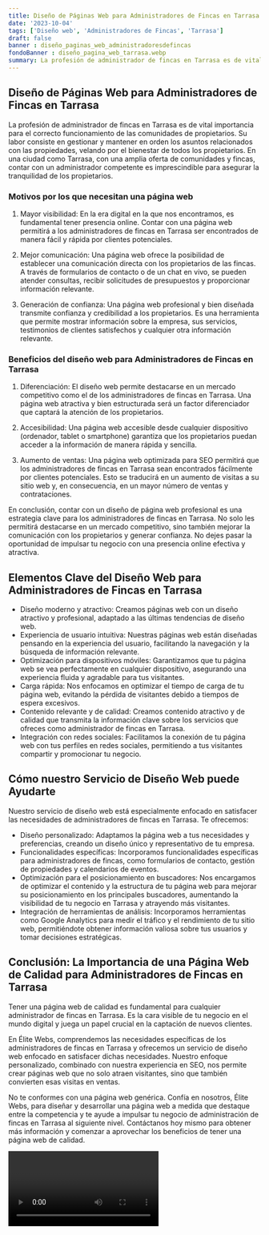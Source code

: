 ```yaml
---
title: Diseño de Páginas Web para Administradores de Fincas en Tarrasa
date: '2023-10-04'
tags: ['Diseño web', 'Administradores de Fincas', 'Tarrasa']
draft: false
banner : diseño_paginas_web_administradoresdefincas
fondoBanner : diseño_pagina_web_tarrasa.webp
summary: La profesión de administrador de fincas en Tarrasa es de vital importancia para el correcto funcionamiento de las comunidades de propietarios. Su labor consiste en gestionar y mantener en orden los asuntos relacionados con las propiedades, velando por el bienestar de todos los propietarios. En una ciudad como Tarrasa, con una amplia oferta de comunidades y fincas, contar con un administrador competente es imprescindible para asegurar la tranquilidad de los propietarios.
---
```


## Diseño de Páginas Web para Administradores de Fincas en Tarrasa

La profesión de administrador de fincas en Tarrasa es de vital importancia para el correcto funcionamiento de las comunidades de propietarios. Su labor consiste en gestionar y mantener en orden los asuntos relacionados con las propiedades, velando por el bienestar de todos los propietarios. En una ciudad como Tarrasa, con una amplia oferta de comunidades y fincas, contar con un administrador competente es imprescindible para asegurar la tranquilidad de los propietarios.

### Motivos por los que necesitan una página web

1. Mayor visibilidad: En la era digital en la que nos encontramos, es fundamental tener presencia online. Contar con una página web permitirá a los administradores de fincas en Tarrasa ser encontrados de manera fácil y rápida por clientes potenciales. 

2. Mejor comunicación: Una página web ofrece la posibilidad de establecer una comunicación directa con los propietarios de las fincas. A través de formularios de contacto o de un chat en vivo, se pueden atender consultas, recibir solicitudes de presupuestos y proporcionar información relevante.

3. Generación de confianza: Una página web profesional y bien diseñada transmite confianza y credibilidad a los propietarios. Es una herramienta que permite mostrar información sobre la empresa, sus servicios, testimonios de clientes satisfechos y cualquier otra información relevante.

### Beneficios del diseño web para Administradores de Fincas en Tarrasa

1. Diferenciación: El diseño web permite destacarse en un mercado competitivo como el de los administradores de fincas en Tarrasa. Una página web atractiva y bien estructurada será un factor diferenciador que captará la atención de los propietarios.

2. Accesibilidad: Una página web accesible desde cualquier dispositivo (ordenador, tablet o smartphone) garantiza que los propietarios puedan acceder a la información de manera rápida y sencilla.

3. Aumento de ventas: Una página web optimizada para SEO permitirá que los administradores de fincas en Tarrasa sean encontrados fácilmente por clientes potenciales. Esto se traducirá en un aumento de visitas a su sitio web y, en consecuencia, en un mayor número de ventas y contrataciones.

En conclusión, contar con un diseño de página web profesional es una estrategia clave para los administradores de fincas en Tarrasa. No solo les permitirá destacarse en un mercado competitivo, sino también mejorar la comunicación con los propietarios y generar confianza. No dejes pasar la oportunidad de impulsar tu negocio con una presencia online efectiva y atractiva.

<GifSeo />

<Cta />

## Elementos Clave del Diseño Web para Administradores de Fincas en Tarrasa

- Diseño moderno y atractivo: Creamos páginas web con un diseño atractivo y profesional, adaptado a las últimas tendencias de diseño web.
- Experiencia de usuario intuitiva: Nuestras páginas web están diseñadas pensando en la experiencia del usuario, facilitando la navegación y la búsqueda de información relevante.
- Optimización para dispositivos móviles: Garantizamos que tu página web se vea perfectamente en cualquier dispositivo, asegurando una experiencia fluida y agradable para tus visitantes.
- Carga rápida: Nos enfocamos en optimizar el tiempo de carga de tu página web, evitando la pérdida de visitantes debido a tiempos de espera excesivos.
- Contenido relevante y de calidad: Creamos contenido atractivo y de calidad que transmita la información clave sobre los servicios que ofreces como administrador de fincas en Tarrasa.
- Integración con redes sociales: Facilitamos la conexión de tu página web con tus perfiles en redes sociales, permitiendo a tus visitantes compartir y promocionar tu negocio.

## Cómo nuestro Servicio de Diseño Web puede Ayudarte

Nuestro servicio de diseño web está especialmente enfocado en satisfacer las necesidades de administradores de fincas en Tarrasa. Te ofrecemos:

- Diseño personalizado: Adaptamos la página web a tus necesidades y preferencias, creando un diseño único y representativo de tu empresa.
- Funcionalidades específicas: Incorporamos funcionalidades específicas para administradores de fincas, como formularios de contacto, gestión de propiedades y calendarios de eventos.
- Optimización para el posicionamiento en buscadores: Nos encargamos de optimizar el contenido y la estructura de tu página web para mejorar su posicionamiento en los principales buscadores, aumentando la visibilidad de tu negocio en Tarrasa y atrayendo más visitantes.
- Integración de herramientas de análisis: Incorporamos herramientas como Google Analytics para medir el tráfico y el rendimiento de tu sitio web, permitiéndote obtener información valiosa sobre tus usuarios y tomar decisiones estratégicas.

## Conclusión: La Importancia de una Página Web de Calidad para Administradores de Fincas en Tarrasa

Tener una página web de calidad es fundamental para cualquier administrador de fincas en Tarrasa. Es la cara visible de tu negocio en el mundo digital y juega un papel crucial en la captación de nuevos clientes. 

En Élite Webs, comprendemos las necesidades específicas de los administradores de fincas en Tarrasa y ofrecemos un servicio de diseño web enfocado en satisfacer dichas necesidades. Nuestro enfoque personalizado, combinado con nuestra experiencia en SEO, nos permite crear páginas web que no solo atraen visitantes, sino que también convierten esas visitas en ventas.

No te conformes con una página web genérica. Confía en nosotros, Élite Webs, para diseñar y desarrollar una página web a medida que destaque entre la competencia y te ayude a impulsar tu negocio de administración de fincas en Tarrasa al siguiente nivel. Contáctanos hoy mismo para obtener más información y comenzar a aprovechar los beneficios de tener una página web de calidad.

<Video />

<CtaBot job='Administradores de Fincas' city='Tarrasa'/>

<Gmaps query='Tarrasa+españa+maps' />